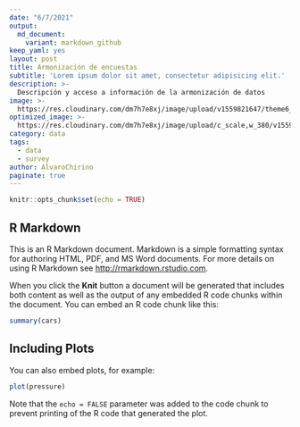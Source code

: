 ```yaml
---
date: "6/7/2021"
output: 
  md_document:
    variant: markdown_github
keep_yaml: yes
layout: post
title: Armonización de encuestas
subtitle: 'Lorem ipsum dolor sit amet, consectetur adipisicing elit.'
description: >-
  Descripción y acceso a información de la armonización de datos  
image: >-
  https://res.cloudinary.com/dm7h7e8xj/image/upload/v1559821647/theme6_qeeojf.jpg
optimized_image: >-
  https://res.cloudinary.com/dm7h7e8xj/image/upload/c_scale,w_380/v1559821647/theme6_qeeojf.jpg
category: data
tags:
  - data
  - survey
author: AlvaroChirino
paginate: true
---
```


```r
knitr::opts_chunk$set(echo = TRUE)
```

## R Markdown

This is an R Markdown document. Markdown is a simple formatting syntax for authoring HTML, PDF, and MS Word documents. For more details on using R Markdown see <http://rmarkdown.rstudio.com>.

When you click the **Knit** button a document will be generated that includes both content as well as the output of any embedded R code chunks within the document. You can embed an R code chunk like this:

```r
summary(cars)
```

## Including Plots

You can also embed plots, for example:

```r
plot(pressure)
```

Note that the `echo = FALSE` parameter was added to the code chunk to prevent printing of the R code that generated the plot.
